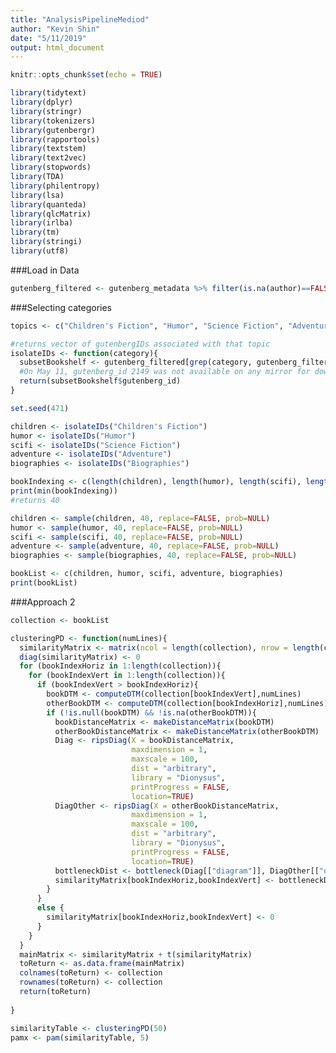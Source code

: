 ```yaml
---
title: "AnalysisPipelineMediod"
author: "Kevin Shin"
date: "5/11/2019"
output: html_document
---
```


```r
knitr::opts_chunk$set(echo = TRUE)
```

```r
library(tidytext)
library(dplyr)
library(stringr)
library(tokenizers)
library(gutenbergr)
library(rapportools)
library(textstem)
library(text2vec)
library(stopwords)
library(TDA)
library(philentropy)
library(lsa)
library(quanteda)
library(qlcMatrix)
library(irlba)
library(tm)
library(stringi)
library(utf8)
```

###Load in Data
```r
gutenberg_filtered <- gutenberg_metadata %>% filter(is.na(author)==FALSE) %>% filter(is.na(title)==FALSE) %>% filter(has_text == TRUE) %>%  filter(rights == "Public domain in the USA.") %>% filter(language == "en")
```

###Selecting categories
```r
topics <- c("Children's Fiction", "Humor", "Science Fiction", "Adventure", "Reference", "Biographies")

#returns vector of gutenbergIDs associated with that topic
isolateIDs <- function(category){
  subsetBookshelf <- gutenberg_filtered[grep(category, gutenberg_filtered$gutenberg_bookshelf),]
  #On May 11, gutenberg_id 2149 was not available on any mirror for download on gutenbergr
  return(subsetBookshelf$gutenberg_id)
}
```

```r
set.seed(471)

children <- isolateIDs("Children's Fiction")
humor <- isolateIDs("Humor")
scifi <- isolateIDs("Science Fiction")
adventure <- isolateIDs("Adventure")
biographies <- isolateIDs("Biographies")

bookIndexing <- c(length(children), length(humor), length(scifi), length(adventure), length(biographies))
print(min(bookIndexing))
#returns 40

children <- sample(children, 40, replace=FALSE, prob=NULL)
humor <- sample(humor, 40, replace=FALSE, prob=NULL)
scifi <- sample(scifi, 40, replace=FALSE, prob=NULL)
adventure <- sample(adventure, 40, replace=FALSE, prob=NULL)
biographies <- sample(biographies, 40, replace=FALSE, prob=NULL)

bookList <- c(children, humor, scifi, adventure, biographies)
print(bookList)


```

###Approach 2
```r
collection <- bookList

clusteringPD <- function(numLines){
  similarityMatrix <- matrix(ncol = length(collection), nrow = length(collection))
  diag(similarityMatrix) <- 0
  for (bookIndexHoriz in 1:length(collection)){
    for (bookIndexVert in 1:length(collection)){
      if (bookIndexVert > bookIndexHoriz){
        bookDTM <- computeDTM(collection[bookIndexVert],numLines)
        otherBookDTM <- computeDTM(collection[bookIndexHoriz],numLines)
        if (!is.null(bookDTM) && !is.na(otherBookDTM)){  
          bookDistanceMatrix <- makeDistanceMatrix(bookDTM)
          otherBookDistanceMatrix <- makeDistanceMatrix(otherBookDTM)
          Diag <- ripsDiag(X = bookDistanceMatrix,
                           maxdimension = 1,
                           maxscale = 100,
                           dist = "arbitrary", 
                           library = "Dionysus",
                           printProgress = FALSE, 
                           location=TRUE)
          DiagOther <- ripsDiag(X = otherBookDistanceMatrix,
                           maxdimension = 1,
                           maxscale = 100,
                           dist = "arbitrary", 
                           library = "Dionysus",
                           printProgress = FALSE, 
                           location=TRUE)
          bottleneckDist <- bottleneck(Diag[["diagram"]], DiagOther[["diagram"]], dimension = 1)
          similarityMatrix[bookIndexHoriz,bookIndexVert] <- bottleneckDist
        }
      }
      else {
        similarityMatrix[bookIndexHoriz,bookIndexVert] <- 0
      }
    }
  }
  mainMatrix <- similarityMatrix + t(similarityMatrix)
  toReturn <- as.data.frame(mainMatrix)
  colnames(toReturn) <- collection
  rownames(toReturn) <- collection
  return(toReturn)
  
}
```

```r
similarityTable <- clusteringPD(50)
pamx <- pam(similarityTable, 5)
```

